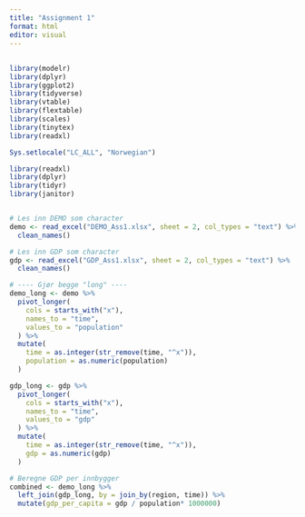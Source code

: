 ```yaml
---
title: "Assignment 1"
format: html
editor: visual
---
```


## 

```r
library(modelr)
library(dplyr)
library(ggplot2)
library(tidyverse)
library(vtable)
library(flextable)
library(scales)
library(tinytex)
library(readxl)
```

```r
Sys.setlocale("LC_ALL", "Norwegian")
```

```r
library(readxl)
library(dplyr)
library(tidyr)
library(janitor)


# Les inn DEMO som character
demo <- read_excel("DEMO_Ass1.xlsx", sheet = 2, col_types = "text") %>%
  clean_names()

# Les inn GDP som character
gdp <- read_excel("GDP_Ass1.xlsx", sheet = 2, col_types = "text") %>%
  clean_names()


```

```r
# ---- Gjør begge "long" ----
demo_long <- demo %>%
  pivot_longer(
    cols = starts_with("x"),
    names_to = "time",
    values_to = "population"
  ) %>%
  mutate(
    time = as.integer(str_remove(time, "^x")),
    population = as.numeric(population)
  )

gdp_long <- gdp %>%
  pivot_longer(
    cols = starts_with("x"),
    names_to = "time",
    values_to = "gdp"
  ) %>%
  mutate(
    time = as.integer(str_remove(time, "^x")),
    gdp = as.numeric(gdp)
  )

```

```r
# Beregne GDP per innbygger 
combined <- demo_long %>%
  left_join(gdp_long, by = join_by(region, time)) %>%
  mutate(gdp_per_capita = gdp / population* 1000000)
  
```
